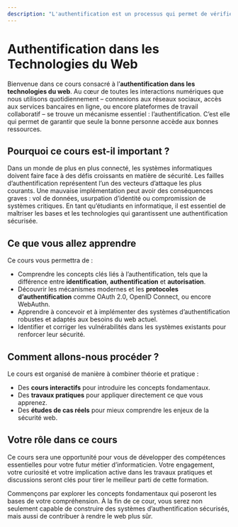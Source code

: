 ```yaml
---
description: "L'authentification est un processus qui permet de vérifier l’identité d’un utilisateur. L’authentification se décompose en deux parties : l’identification et la confirmation. La première partie consiste à savoir si l’utilisateur existe dans le système, la seconde partie consiste à savoir si l’utilisateur est autorisé à accéder au service souhaité."
---
```


# **Authentification dans les Technologies du Web**

Bienvenue dans ce cours consacré à l’**authentification dans les technologies du web**. Au cœur de toutes les interactions numériques que nous utilisons quotidiennement – connexions aux réseaux sociaux, accès aux services bancaires en ligne, ou encore plateformes de travail collaboratif – se trouve un mécanisme essentiel : l’authentification. C’est elle qui permet de garantir que seule la bonne personne accède aux bonnes ressources.

## **Pourquoi ce cours est-il important ?**
Dans un monde de plus en plus connecté, les systèmes informatiques doivent faire face à des défis croissants en matière de sécurité. Les failles d’authentification représentent l’un des vecteurs d’attaque les plus courants. Une mauvaise implémentation peut avoir des conséquences graves : vol de données, usurpation d’identité ou compromission de systèmes critiques. En tant qu’étudiants en informatique, il est essentiel de maîtriser les bases et les technologies qui garantissent une authentification sécurisée.

## **Ce que vous allez apprendre**
Ce cours vous permettra de :
- Comprendre les concepts clés liés à l’authentification, tels que la différence entre **identification**, **authentification** et **autorisation**.
- Découvrir les mécanismes modernes et les **protocoles d’authentification** comme OAuth 2.0, OpenID Connect, ou encore WebAuthn.
- Apprendre à concevoir et à implémenter des systèmes d’authentification robustes et adaptés aux besoins du web actuel.
- Identifier et corriger les vulnérabilités dans les systèmes existants pour renforcer leur sécurité.

## **Comment allons-nous procéder ?**
Le cours est organisé de manière à combiner théorie et pratique :
- Des **cours interactifs** pour introduire les concepts fondamentaux.
- Des **travaux pratiques** pour appliquer directement ce que vous apprenez.
- Des **études de cas réels** pour mieux comprendre les enjeux de la sécurité web.

## **Votre rôle dans ce cours**
Ce cours sera une opportunité pour vous de développer des compétences essentielles pour votre futur métier d’informaticien. Votre engagement, votre curiosité et votre implication active dans les travaux pratiques et discussions seront clés pour tirer le meilleur parti de cette formation.

Commençons par explorer les concepts fondamentaux qui poseront les bases de votre compréhension. À la fin de ce cour, vous serez non seulement capable de construire des systèmes d’authentification sécurisés, mais aussi de contribuer à rendre le web plus sûr.